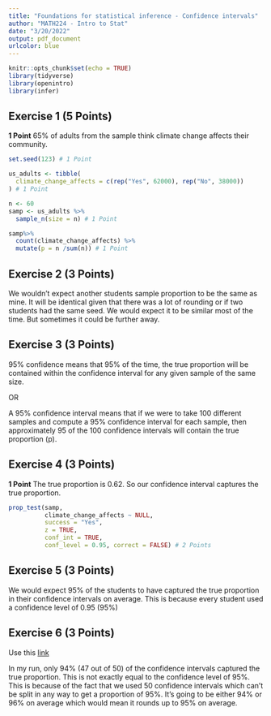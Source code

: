 ```yaml
---
title: "Foundations for statistical inference - Confidence intervals"
author: "MATH224 - Intro to Stat"
date: "3/20/2022"
output: pdf_document
urlcolor: blue
---
```


```r
knitr::opts_chunk$set(echo = TRUE)
library(tidyverse)
library(openintro)
library(infer)
```


## Exercise 1 (5 Points)

**1 Point** 65% of adults from the sample think climate change affects their community.

```r
set.seed(123) # 1 Point

us_adults <- tibble(
  climate_change_affects = c(rep("Yes", 62000), rep("No", 38000))
) # 1 Point

n <- 60
samp <- us_adults %>%
  sample_n(size = n) # 1 Point

samp%>%
  count(climate_change_affects) %>%
  mutate(p = n /sum(n)) # 1 Point
```

## Exercise 2 (3 Points)

We wouldn't expect another students sample proportion to be the same as mine. It will be identical given that there was a lot of rounding or if two students had the same seed. We would expect it to be similar most of the time. But sometimes it could be further away.

## Exercise 3 (3 Points)

95% confidence means that 95% of the time, the true proportion will be contained within the confidence interval for any given sample of the same size.

OR

A 95% confidence interval means that if we were to take 100 different samples and compute a 95% confidence interval for each sample, then approximately 95 of the 100 confidence intervals will contain the true proportion (p).

## Exercise 4 (3 Points)

**1 Point** The true proportion is 0.62. So our confidence interval captures the true proportion.

```r
prop_test(samp,
          climate_change_affects ~ NULL,
          success = "Yes",
          z = TRUE,
          conf_int = TRUE,
          conf_level = 0.95, correct = FALSE) # 2 Points
```

## Exercise 5 (3 Points)

We would expect 95% of the students to have captured the true proportion in their confidence intervals on average. This is because every student used a confidence level of 0.95 (95%)

## Exercise 6 (3 Points)

Use this <a href="https://introtostatncat.shinyapps.io/05b_Confidence_Intervals/" target="_blank">link</a>

In my run, only 94% (47 out of 50) of the confidence intervals captured the true proportion. This is not exactly equal to the confidence level of 95%. This is because of the fact that we used 50 confidence intervals which can't be split in any way to get a proportion of 95%. It's going to be either 94% or 96% on average which would mean it rounds up to 95% on average.

